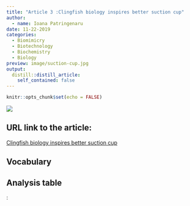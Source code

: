 ```yaml
---
title: "Article 3 :Clingfish biology inspires better suction cup"
author:
  - name: Ioana Patringenaru
date: 11-22-2019
categories:
  - Biomimicry
  - Biotechnology
  - Biochemistry
  - Biology
preview: image/suction-cup.jpg
output:
  distill::distill_article:
    self_contained: false
---
```


```r
knitr::opts_chunk$set(echo = FALSE)
```


![](image/suction-cup.jpg)

## URL link to the article:

[Clingfish biology inspires better suction cup](https://ucsdnews.ucsd.edu/pressrelease/clingfish)

## Vocabulary


## Analysis table 



:

